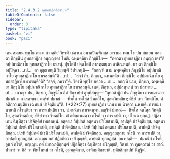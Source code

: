 ```yaml
---
title: "2.4.3.2 อุทกสาฏิกสิกฺขาปท"
tableOfContents: false
sidebar:
  order: 3
type: "tipitaka"
basket: "vi"
book: "paci"
---
```



<DynamicBreadcrumb />

<Division number="887" book="paci">

<Paragraph number="2791" book="paci">
เตน สมเยน พุทฺโธ ภควา สาวตฺถิยํ วิหรติ เชตวเน อนาถปิณฺฑิกสฺส อาราเม. เตน โข ปน สมเยน ภควตา ภิกฺขุนีนํ อุทกสาฏิกา อนุญฺญาตา โหติ. ฉพฺพคฺคิยา ภิกฺขุนิโย—  “ภควตา อุทกสาฏิกา อนุญฺญาตา”ติ อปฺปมาณิกาโย อุทกสาฏิกาโย ธาเรสุํ. ปุรโตปิ ปจฺฉโตปิ อากฑฺฒนฺตา อาหิณฺฑนฺติ.
</Paragraph>

<Paragraph number="2792" book="paci">
ยา ตา ภิกฺขุนิโย อปฺปิจฺฉา …เป…  ตา อุชฺฌายนฺติ ขิยฺยนฺติ วิปาเจนฺติ—  “กถญฺหิ นาม ฉพฺพคฺคิยา ภิกฺขุนิโย อปฺปมาณิกาโย อุทกสาฏิกาโย ธาเรสฺสนฺตี”ติ …เป…  “สจฺจํ กิร, ภิกฺขเว, ฉพฺพคฺคิยา ภิกฺขุนิโย อปฺปมาณิกาโย อุทกสาฏิกาโย ธาเรนฺตี”ติ? “สจฺจํ, ภควา”ติ. วิครหิ พุทฺโธ ภควา …เป…  กถญฺหิ นาม, ภิกฺขเว, ฉพฺพคฺคิยา ภิกฺขุนิโย อปฺปมาณิกาโย อุทกสาฏิกาโย ธาเรสฺสนฺติ. เนตํ, ภิกฺขเว, อปฺปสนฺนานํ วา ปสาทาย …เป…  เอวญฺจ ปน, ภิกฺขเว, ภิกฺขุนิโย อิมํ สิกฺขาปทํ อุทฺทิสนฺตุ—
</Paragraph>

</Division>
<Division number="888" book="paci">

<Paragraph number="2793" book="paci">
<Emphasis>“อุทกสาฏิกํ ปน ภิกฺขุนิยา การยมานาย ปมาณิกา กาเรตพฺพา. ตตฺริทํ ปมาณํ—  ทีฆโส จตโสฺส วิทตฺถิโย, สุคตวิทตฺถิยา; ติริยํ เทฺว วิทตฺถิโย. ตํ อติกฺกาเมนฺติยา เฉทนกํ ปาจิตฺติยนฺ”</Emphasis>ติ. (*22*:<Emphasis>77</Emphasis>)
</Paragraph>

</Division>
<Division number="889" book="paci">

<Paragraph number="2794" book="paci">
<Emphasis>อุทกสาฏิกา</Emphasis> นาม ยาย นิวตฺถา นหายติ.
</Paragraph>

<Paragraph number="2795" book="paci">
<Emphasis>การยมานายา</Emphasis>ติ กโรนฺติยา วา การาเปนฺติยา วา.
</Paragraph>

<Paragraph number="2796" book="paci">
ปมาณิกา กาเรตพฺพา. ตตฺริทํ ปมาณํ—  ทีฆโส จตโสฺส วิทตฺถิโย, สุคตวิทตฺถิยา; ติริยํ เทฺว วิทตฺถิโย. ตํ อติกฺกาเมตฺวา กโรติ วา การาเปติ วา, ปโยเค ทุกฺกฏํ. ปฏิลาเภน ฉินฺทิตฺวา ปาจิตฺติยํ เทเสตพฺพํ.
</Paragraph>

</Division>
<Division number="890" book="paci">

<Paragraph number="2797" book="paci">
อตฺตนา วิปฺปกตํ อตฺตนา ปริโยสาเปติ, อาปตฺติ ปาจิตฺติยสฺส. อตฺตนา วิปฺปกตํ ปเรหิ ปริโยสาเปติ, อาปตฺติ ปาจิตฺติยสฺส. ปเรหิ วิปฺปกตํ อตฺตนา ปริโยสาเปติ, อาปตฺติ ปาจิตฺติยสฺส. ปเรหิ วิปฺปกตํ ปเรหิ ปริโยสาเปติ, อาปตฺติ ปาจิตฺติยสฺส.
</Paragraph>

<Paragraph number="2798" book="paci">
อญฺญสฺสตฺถาย กโรติ วา การาเปติ วา, อาปตฺติ ทุกฺกฏสฺส. อญฺเญน กตํ ปฏิลภิตฺวา ปริภุญฺชติ, อาปตฺติ ทุกฺกฏสฺส.
</Paragraph>

</Division>
<Division number="891" book="paci">

<Paragraph number="2799" book="paci">
อนาปตฺติ—  ปมาณิกํ กโรติ, อูนกํ กโรติ, อญฺเญน กตํ ปมาณาติกฺกนฺตํ ปฏิลภิตฺวา ฉินฺทิตฺวา ปริภุญฺชติ, วิตานํ วา ภูมตฺถรณํ วา สาณิปาการํ วา ภิสึ วา พิพฺโพหนํ วา กโรติ, อุมฺมตฺติกาย, อาทิกมฺมิกายาติ.

</Paragraph>
</Division>

<Paragraph number="2800" type="center" book="paci">
ทุติยสิกฺขาปทํ นิฏฺฐิตํ.
</Paragraph>